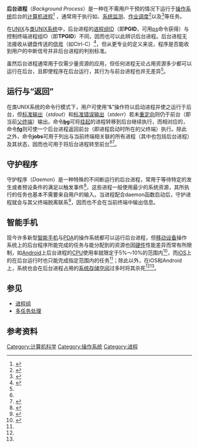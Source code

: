 {{noteTA
|G1=IT
}}
'''后台进程'''（''Background Process''）是一种在不需用户干预的情况下运行于[[操作系统|操作系统]]后台的[[计算机|计算机]][[进程|进程]]<ref name="tlt">{{cite web|url=http://www.linux-tutorial.info/modules.php?name=MContent&pageid=3|title=What is an Operating System?, Processes|accessdate=14 November 2010|publisher=The Linux Tutorial|archive-date=2020-08-15|archive-url=https://web.archive.org/web/20200815081900/http://www.linux-tutorial.info/modules.php?name=MContent&pageid=3|dead-url=yes}}{{en}}</ref> ，通常用于执行如{{Tsl|en|Computer data logging|日志记录 (计算机)|日志记录}}、[[系统监视器|系统监测]]、[[调度|作业调度]]<ref>{{cite book|url=http://www.stanford.edu/dept/itss/docs/oracle/10g/server.101/b10743/process.htm|title=Oracle® Database Concepts, 10g Release 1|id=B10743-01|date=December 1993|author=Michele Cyran|publisher=Oracle Corporation|accessdate=12 November 2010|archive-date=2013-03-02|archive-url=https://web.archive.org/web/20130302105539/http://www.stanford.edu/dept/itss/docs/oracle/10g/server.101/b10743/process.htm|dead-url=no}}{{en}}</ref>以及{{Tsl|en|Notification system|提醒系统|用户提醒}}<ref name="ios">{{cite web|url=http://gizmodo.com/5512656/how-multitasking-works-in-the-new-iphone-os-40|title=How Multitasking Works in the New iPhone OS 4.0|date=8 April 2010|author=Jesus Diaz|accessdate=14 November 2010|publisher=Gizmodo|archive-date=2010-11-02|archive-url=https://web.archive.org/web/20101102204211/http://gizmodo.com/5512656/how-multitasking-works-in-the-new-iphone-os-40|dead-url=no}}{{en}}</ref>等任务。

在[[UNIX|UNIX]]与[[类UNIX系统|类UNIX系统]]中，后台进程的[[进程组|进程组ID]]（即'''PGID'''，可用[[Ps_(Unix)|ps]]命令获得）与控制终端进程组ID（即'''TPGID'''）不同，因而也可以此辨识后台进程。后台进程无法接收从键盘传送的[[信号_(计算机科学)|信号]]（如Ctrl-C）<ref name="bash">{{cite book|url=http://www.gnu.org/software/bash/manual/bashref.html#Job-Control|title=GNU Bash Reference Manual, Edition 4.1, Job Control Basics|date=23 December 2009|publisher=Free Software Foundation, Inc|accessdate=10 November 2010|archive-date=2011-08-23|archive-url=https://www.webcitation.org/618xRKJBw?url=http://www.gnu.org/software/bash/manual/bashref.html#Job-Control|dead-url=no}}{{en}}</ref>，但从更专业的定义来说，程序是否能收到用户的中断信号并非后台进程的判别标准。

虽然后台进程通常用于仅需少量资源的应用，但任何进程无论占用资源多少都可以运行在后台，且即使程序在后台运行，其行为与前台进程也并无差异<ref name="tlt"/>。

==运行与“返回”==

在类UNIX系统的命令行模式下，用户可使用“&”操作符以启动进程并使之运行于后台，但[[标准流#.E6.A8.99.E6.BA.96.E8.BC.B8.E5.87.BA_.28stdout.29|标准输出]]（''stdout''）和[[标准流#.E6.A8.99.E6.BA.96.E9.8C.AF.E8.AA.A4.E8.BC.B8.E5.87.BA_.28stderr.29|标准错误输出]]（''stderr''）若未[[重定向_(计算机)|重定向]]则仍于前台（即当前[[虚拟终端|父终端]]）输出。命令'''[[bg_(Unix)|bg]]'''可将[[挂起|挂起]]的进程转移到后台继续执行，而相对应的，命令'''[[Fg_(Unix)|fg]]'''则可使一个后台进程返回前台（即进程启动时所在的父终端）执行。除此之外，命令'''jobs'''可用于列出与当前终端相关联的所有进程（其中也包括后台进程）及其状态，因而也可用于将后台进程转至前台<ref name="bash" /><ref>{{cite web|url=http://www.astro.ku.dk/comp-phys/tutorials/background.shtml|title=Background Processes in Unix/Linux|author=Åke Nordlund|date=7 February 2007|accessdate=10 November 2010|archive-url=https://web.archive.org/web/20120213174734/http://www.astro.ku.dk/comp-phys/tutorials/background.shtml|archive-date=2012-02-13|dead-url=yes}}{{en}}</ref>。

==守护程序==

{{main|守护行程}}

守护程序（''Daemon''）是一种特殊的不间断运行的后台进程，常用于等待特定{{Tsl|en|Event_(computing)|事件 (计算机科学)|事件}}的发生或者预设条件的满足以触发事件<ref>{{cite book|url=http://catb.org/~esr/jargon/html/D/daemon.html|title=The Jargon File, version 4.4.8, "daemon"|author=Eric S. Raymond|date=1 October 2004|accessdate=10 November 2010|archive-date=2010-11-03|archive-url=https://web.archive.org/web/20101103102331/http://catb.org/%7Eesr/jargon/html/D/daemon.html|dead-url=no}}{{en}}</ref>，这些进程一般使用最少的系统资源，其所执行的任务也基本不需要来自用户的输入。当进程配合daemon函数启动后，守护进程就会与其父终端脱离联系<ref>{{cite book|url=http://libslack.org/daemon/manpages/daemon.1.html|title=Linux User's Manual, "daemon"|author=raf|date=12 June 2010|accessdate=10 November 2010|archive-date=2010-10-21|archive-url=https://web.archive.org/web/20101021032110/http://libslack.org/daemon/manpages/daemon.1.html|dead-url=no}}{{en}}</ref>，因而也不会在当前终端中输出信息。

==智能手机==

现今许多新型[[智能手机|智能手机]]与[[PDA|PDA]]的操作系统都可以运行后台进程，但[[移动设备|移动设备]]操作系统上的后台程序所能完成的任务与能分配到的资源也因[[硬件|硬件]]性能差异而常有所限制，如[[Android|Android]]上后台进程的[[CPU|CPU]]使用率就限定于5%～10%的范围内<ref name="phone">{{cite web|url=http://gizmodo.com/5527407/giz-explains-how-multitasking-works-on-a-phone|title=Giz Explains: How Multitasking Works on a Phone|author=Matt Buchanan|date=2010-04-29|publisher=Gizmodo|accessdate=14 November 2010|archive-date=2010-10-17|archive-url=https://web.archive.org/web/20101017123040/http://gizmodo.com/5527407/giz-explains-how-multitasking-works-on-a-phone|dead-url=no}}{{en}}</ref>，而[[iOS|iOS]]上的{{Tsl|en|Third-party software component|第三方应用程序}}在后台运行时也只能完成指定范围内的任务<ref name="ios"/>；除此以外，在iOS和Android上，系统也会在后台进程占用的[[内存|系统存储空间]]过多时将其杀死<ref name="ios"/><ref name="phone"/>。

==参见==

*[[进程组|进程组]]
*[[多任务处理|多任务处理]]

==参考资料==
<references />


[[Category:计算机科学|Category:计算机科学]]
[[Category:操作系统|Category:操作系统]]
[[Category:进程|Category:进程]]